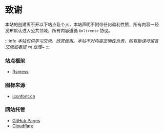 # 致谢

本站的创建离不开以下站点及个人，本站声明不附带任何盈利性质，所有内容一经发布默认进入公共领域，所有内容遵循 `Unlicense` 协议。

:::info
*本站仅供学习交流、欣赏使用。本站不对内容正确性负责，如有勘误可留言交流或者提 `PR` 处理~*
:::

### 站点框架

- [Rspress](https://rspress.dev/)

### 图标来源

- [iconfont.cn](https://www.iconfont.cn/search/index?searchType=icon&q=handbook&page=1&tag=hand)

### 网站托管

- [GitHub Pages](https://github.com/)
- [Cloudflare](https://dash.cloudflare.com)
